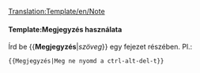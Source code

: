<noinclude>[[Translation:Template/en/Note]]</noinclude><noinclude></noinclude>{{en/Ambox| type  = notice
| text  = <strong>Megjegyzés</strong><br/>{{{1|Bárki is adta a laphoz ezt a bigyót, nem írt ide semmi különösebb megjegyzést, így ki kell találni, mit akart. Vagy törölni.}}}
}}<noinclude>

====Template:Megjegyzés használata====
Írd be <nowiki>{{</nowiki>'''Megjegyzés'''|''szöveg''<nowiki>}}</nowiki> egy fejezet részében. Pl.:
<pre>{{Megjegyzés|Meg ne nyomd a ctrl-alt-del-t}}</pre>